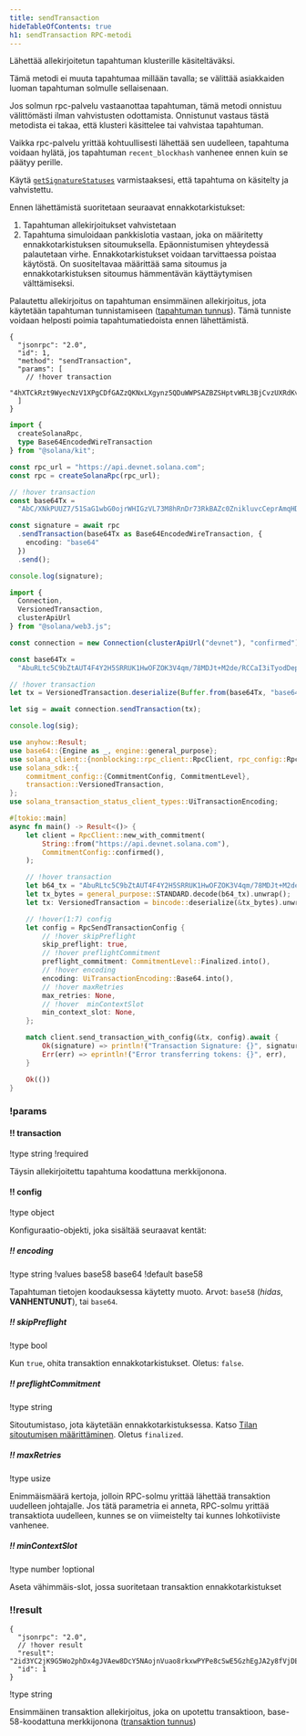 ```yaml
---
title: sendTransaction
hideTableOfContents: true
h1: sendTransaction RPC-metodi
---
```


Lähettää allekirjoitetun tapahtuman klusterille käsiteltäväksi.

Tämä metodi ei muuta tapahtumaa millään tavalla; se välittää asiakkaiden luoman
tapahtuman solmulle sellaisenaan.

Jos solmun rpc-palvelu vastaanottaa tapahtuman, tämä metodi onnistuu
välittömästi ilman vahvistusten odottamista. Onnistunut vastaus tästä metodista
ei takaa, että klusteri käsittelee tai vahvistaa tapahtuman.

Vaikka rpc-palvelu yrittää kohtuullisesti lähettää sen uudelleen, tapahtuma
voidaan hylätä, jos tapahtuman `recent_blockhash` vanhenee ennen kuin se päätyy
perille.

Käytä [`getSignatureStatuses`](/docs/rpc/http/getsignaturestatuses)
varmistaaksesi, että tapahtuma on käsitelty ja vahvistettu.

Ennen lähettämistä suoritetaan seuraavat ennakkotarkistukset:

1. Tapahtuman allekirjoitukset vahvistetaan
2. Tapahtuma simuloidaan pankkislotia vastaan, joka on määritetty
   ennakkotarkistuksen sitoumuksella. Epäonnistumisen yhteydessä palautetaan
   virhe. Ennakkotarkistukset voidaan tarvittaessa poistaa käytöstä. On
   suositeltavaa määrittää sama sitoumus ja ennakkotarkistuksen sitoumus
   hämmentävän käyttäytymisen välttämiseksi.

Palautettu allekirjoitus on tapahtuman ensimmäinen allekirjoitus, jota käytetään
tapahtuman tunnistamiseen
([tapahtuman tunnus](/docs/references/terminology#transaction-id)). Tämä
tunniste voidaan helposti poimia tapahtumatiedoista ennen lähettämistä.

<APIMethod>

```jsonc !!request curl
{
  "jsonrpc": "2.0",
  "id": 1,
  "method": "sendTransaction",
  "params": [
    // !hover transaction
    "4hXTCkRzt9WyecNzV1XPgCDfGAZzQKNxLXgynz5QDuWWPSAZBZSHptvWRL3BjCvzUXRdKvHL2b7yGrRQcWyaqsaBCncVG7BFggS8w9snUts67BSh3EqKpXLUm5UMHfD7ZBe9GhARjbNQMLJ1QD3Spr6oMTBU6EhdB4RD8CP2xUxr2u3d6fos36PD98XS6oX8TQjLpsMwncs5DAMiD4nNnR8NBfyghGCWvCVifVwvA8B8TJxE1aiyiv2L429BCWfyzAme5sZW8rDb14NeCQHhZbtNqfXhcp2tAnaAT"
  ]
}
```

```ts !!request title="Kit"
import {
  createSolanaRpc,
  type Base64EncodedWireTransaction
} from "@solana/kit";

const rpc_url = "https://api.devnet.solana.com";
const rpc = createSolanaRpc(rpc_url);

// !hover transaction
const base64Tx =
  "AbC/XNkPUUZ7/51SaG1wbG0ojrWHIGzVL73M8hRnDr73RkBAZc0ZnikluvcCeprAmqHDJrcPxPUbvEJMVBIiVQeAAQABAzfDSQC/GjcggrLsDpYz7jAlT+Gca846HqtFb8UQMM9cCWPIi4AX32PV8HrY7/1WgoRc3IATttceZsUMeQ1qx7UAAAAAAAAAAAAAAAAAAAAAAAAAAAAAAAAAAAAAAAAAAIgsVWEgMTiOYp63gTtuYGw+izfm6wKQdivpiXQBpNnYAQICAAEMAgAAAEBCDwAAAAAAAA==";

const signature = await rpc
  .sendTransaction(base64Tx as Base64EncodedWireTransaction, {
    encoding: "base64"
  })
  .send();

console.log(signature);
```

```ts !!request title="web3.js"
import {
  Connection,
  VersionedTransaction,
  clusterApiUrl
} from "@solana/web3.js";

const connection = new Connection(clusterApiUrl("devnet"), "confirmed");

const base64Tx =
  "AbuRLtc5C9bZtAUT4F4Y2H5SRRUK1HwOFZOK3V4qm/78MDJt+M2de/RCCaI3iTyodDepmrkUWbss0XRHS0lk5AOAAQABAzfDSQC/GjcggrLsDpYz7jAlT+Gca846HqtFb8UQMM9cCWPIi4AX32PV8HrY7/1WgoRc3IATttceZsUMeQ1qx7UAAAAAAAAAAAAAAAAAAAAAAAAAAAAAAAAAAAAAAAAAAD2dTRgcJmzcoGH1R3c2WqtHah2H19KvbC1p6BxLDqfoAQICAAEMAgAAAADKmjsAAAAAAA==";

// !hover transaction
let tx = VersionedTransaction.deserialize(Buffer.from(base64Tx, "base64"));

let sig = await connection.sendTransaction(tx);

console.log(sig);
```

```rs !!request title="Rust"
use anyhow::Result;
use base64::{Engine as _, engine::general_purpose};
use solana_client::{nonblocking::rpc_client::RpcClient, rpc_config::RpcSendTransactionConfig};
use solana_sdk::{
    commitment_config::{CommitmentConfig, CommitmentLevel},
    transaction::VersionedTransaction,
};
use solana_transaction_status_client_types::UiTransactionEncoding;

#[tokio::main]
async fn main() -> Result<()> {
    let client = RpcClient::new_with_commitment(
        String::from("https://api.devnet.solana.com"),
        CommitmentConfig::confirmed(),
    );

    // !hover transaction
    let b64_tx = "AbuRLtc5C9bZtAUT4F4Y2H5SRRUK1HwOFZOK3V4qm/78MDJt+M2de/RCCaI3iTyodDepmrkUWbss0XRHS0lk5AOAAQABAzfDSQC/GjcggrLsDpYz7jAlT+Gca846HqtFb8UQMM9cCWPIi4AX32PV8HrY7/1WgoRc3IATttceZsUMeQ1qx7UAAAAAAAAAAAAAAAAAAAAAAAAAAAAAAAAAAAAAAAAAAD2dTRgcJmzcoGH1R3c2WqtHah2H19KvbC1p6BxLDqfoAQICAAEMAgAAAADKmjsAAAAAAA==";
    let tx_bytes = general_purpose::STANDARD.decode(b64_tx).unwrap();
    let tx: VersionedTransaction = bincode::deserialize(&tx_bytes).unwrap();

    // !hover(1:7) config
    let config = RpcSendTransactionConfig {
        // !hover skipPreflight
        skip_preflight: true,
        // !hover preflightCommitment
        preflight_commitment: CommitmentLevel::Finalized.into(),
        // !hover encoding
        encoding: UiTransactionEncoding::Base64.into(),
        // !hover maxRetries
        max_retries: None,
        // !hover  minContextSlot
        min_context_slot: None,
    };

    match client.send_transaction_with_config(&tx, config).await {
        Ok(signature) => println!("Transaction Signature: {}", signature),
        Err(err) => eprintln!("Error transferring tokens: {}", err),
    }

    Ok(())
}
```

### !params

#### !! transaction

!type string
!required

Täysin allekirjoitettu tapahtuma koodattuna merkkijonona.

#### !! config

!type object

Konfiguraatio-objekti, joka sisältää seuraavat kentät:

##### !! encoding

!type string
!values base58 base64
!default base58

Tapahtuman tietojen koodauksessa käytetty muoto. Arvot: `base58` (_hidas_,
**VANHENTUNUT**), tai `base64`.

##### !! skipPreflight

!type bool

Kun `true`, ohita transaktion ennakkotarkistukset. Oletus: `false`.

##### !! preflightCommitment

!type string

Sitoutumistaso, jota käytetään ennakkotarkistuksessa. Katso
[Tilan sitoutumisen määrittäminen](/docs/rpc#configuring-state-commitment).
Oletus `finalized`.

##### !! maxRetries

!type usize

Enimmäismäärä kertoja, jolloin RPC-solmu yrittää lähettää transaktion uudelleen
johtajalle. Jos tätä parametria ei anneta, RPC-solmu yrittää transaktiota
uudelleen, kunnes se on viimeistelty tai kunnes lohkotiiviste vanhenee.

##### !! minContextSlot

!type number
!optional

Aseta vähimmäis-slot, jossa suoritetaan transaktion ennakkotarkistukset

### !!result

```jsonc !response
{
  "jsonrpc": "2.0",
  // !hover result
  "result": "2id3YC2jK9G5Wo2phDx4gJVAew8DcY5NAojnVuao8rkxwPYPe8cSwE5GzhEgJA2y8fVjDEo6iR6ykBvDxrTQrtpb",
  "id": 1
}
```

!type string

Ensimmäinen transaktion allekirjoitus, joka on upotettu transaktioon,
base-58-koodattuna merkkijonona
([transaktion tunnus](/docs/references/terminology#transaction-id))

</APIMethod>
